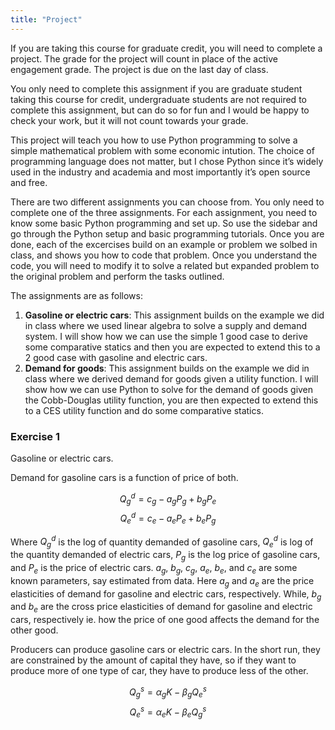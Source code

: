 ```yaml
---
title: "Project"
---
```


If you are taking this course for graduate credit, you will need to complete a project. The grade for the project will count in place of the active engagement grade. The project is due on the last day of class. 

You only need to complete this assignment if you are graduate student taking this course for credit, undergraduate students are not required to complete this assignment, but can do so for fun and I would be happy to check your work, but it will not count towards your grade.

This project will teach you how to use Python programming to solve a simple mathematical problem with some economic intution. The choice of programming language does not matter, but I chose Python since it's widely used in the industry and academia and most importantly it's open source and free.

There are two different assignments you can choose from. You only need to complete one of the three assignments. For each assignment, you need to know some basic Python programming and set up. So use the sidebar and go through the Python setup and basic programming tutorials. Once you are done, each of the excercises build on an example or problem we solbed in class, and shows you how to code that problem. Once you understand the code, you will need to modify it to solve a related but expanded problem to the original problem and perform the tasks outlined. 

The assignments are as follows:

1. **Gasoline or electric cars**: This assignment builds on the example we did in class where we used linear algebra to solve a supply and demand system. I will show how we can use the simple 1 good case to derive some comparative statics and then you are expected to extend this to a 2 good case with gasoline and electric cars.
2. **Demand for goods**: This assignment builds on the example we did in class where we derived demand for goods given a utility function. I will show how we can use Python to solve for the demand of goods given the Cobb-Douglas utility function, you are then expected to extend this to a CES utility function and do some comparative statics.
   

### Exercise 1

Gasoline or electric cars. 

Demand for gasoline cars is a function of price of both.

$$ Q^d_{g} = c_g - a_g P_{g} + b_g P_{e} $$
$$ Q^d_{e} = c_e - a_e P_{e} + b_e P_{g} $$

Where $Q^d_{g}$ is the log of quantity demanded of gasoline cars, $Q^d_{e}$ is log of the quantity demanded of electric cars, $P_{g}$ is the log price of gasoline cars, and $P_{e}$ is the price of electric cars. $a_g$, $b_g$, $c_g$, $a_e$, $b_e$, and $c_e$ are some known parameters, say estimated from data. Here $a_g$ and $a_e$ are the price elasticities of demand for gasoline and electric cars, respectively. While, $b_g$ and $b_e$ are the cross price elasticities of demand for gasoline and electric cars, respectively ie. how the price of one good affects the demand for the other good.

Producers can produce gasoline cars or electric cars. In the short run, they are constrained by the amount of capital they have, so if they want to produce more of one type of car, they have to produce less of the other.

$$ Q^s_{g} = \alpha_g K - \beta_g Q^s_{e} $$
$$ Q^s_{e} = \alpha_e K - \beta_e Q^s_{g} $$


